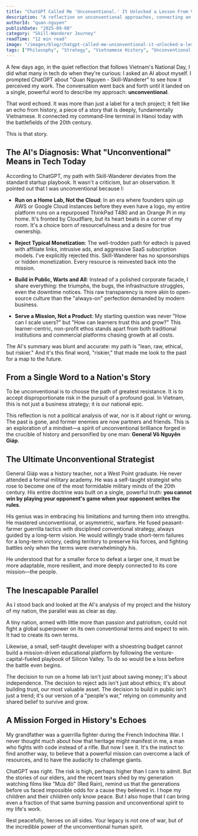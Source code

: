 ```yaml
---
title: "ChatGPT Called Me 'Unconventional.' It Unlocked a Lesson From Vietnam's Greatest General."
description: "A reflection on unconventional approaches, connecting an AI's analysis of Skill-Wanderer to the strategic wisdom of General Võ Nguyên Giáp and the spirit of Vietnamese resilience."
authorId: "quan-nguyen"
publishDate: "2025-09-08"
category: "Skill-Wanderer Journey"
readTime: "12 min read"
image: "/images/blog/chatgpt-called-me-unconventional-it-unlocked-a-lesson-from-vietnams-greatest-general/hero.jpg"
tags: ["Philosophy", "Strategy", "Vietnamese History", "Unconventional Thinking", "Home Lab", "Mission-Driven", "Personal Reflection"]
---
```



A few days ago, in the quiet reflection that follows Vietnam's National Day, I did what many in tech do when they're curious: I asked an AI about myself. I prompted ChatGPT about "Quan Nguyen - Skill-Wanderer" to see how it perceived my work. The conversation went back and forth until it landed on a single, powerful word to describe my approach: **unconventional**.

That word echoed. It was more than just a label for a tech project; it felt like an echo from history, a piece of a story that is deeply, fundamentally Vietnamese. It connected my command-line terminal in Hanoi today with the battlefields of the 20th century.

This is that story.

## The AI's Diagnosis: What "Unconventional" Means in Tech Today

According to ChatGPT, my path with Skill-Wanderer deviates from the standard startup playbook. It wasn't a criticism, but an observation. It pointed out that I was unconventional because I:

- **Run on a Home Lab, Not the Cloud**: In an era where founders spin up AWS or Google Cloud instances before they even have a logo, my entire platform runs on a repurposed ThinkPad T480 and an Orange Pi in my home. It's fronted by Cloudflare, but its heart beats in a corner of my room. It's a choice born of resourcefulness and a desire for true ownership.

- **Reject Typical Monetization**: The well-trodden path for edtech is paved with affiliate links, intrusive ads, and aggressive SaaS subscription models. I've explicitly rejected this. Skill-Wanderer has no sponsorships or hidden monetization. Every resource is reinvested back into the mission.

- **Build in Public, Warts and All**: Instead of a polished corporate facade, I share everything: the triumphs, the bugs, the infrastructure struggles, even the downtime notices. This raw transparency is more akin to open-source culture than the "always-on" perfection demanded by modern business.

- **Serve a Mission, Not a Product**: My starting question was never "How can I scale users?" but "How can learners trust this and grow?" This learner-centric, non-profit ethos stands apart from both traditional institutions and commercial platforms chasing growth at all costs.

The AI's summary was blunt and accurate: my path is "lean, raw, ethical, but riskier." And it's this final word, "riskier," that made me look to the past for a map to the future.

## From a Single Word to a Nation's Story

To be unconventional is to choose the path of greatest resistance. It is to accept disproportionate risk in the pursuit of a profound goal. In Vietnam, this is not just a business strategy; it is our national epic.

This reflection is not a political analysis of war, nor is it about right or wrong. The past is gone, and former enemies are now partners and friends. This is an exploration of a mindset—a spirit of unconventional brilliance forged in the crucible of history and personified by one man: **General Võ Nguyên Giáp**.

## The Ultimate Unconventional Strategist

General Giáp was a history teacher, not a West Point graduate. He never attended a formal military academy. He was a self-taught strategist who rose to become one of the most formidable military minds of the 20th century. His entire doctrine was built on a single, powerful truth: **you cannot win by playing your opponent's game when your opponent writes the rules**.

His genius was in embracing his limitations and turning them into strengths. He mastered unconventional, or asymmetric, warfare. He fused peasant-farmer guerrilla tactics with disciplined conventional strategy, always guided by a long-term vision. He would willingly trade short-term failures for a long-term victory, ceding territory to preserve his forces, and fighting battles only when the terms were overwhelmingly his.

He understood that for a smaller force to defeat a larger one, it must be more adaptable, more resilient, and more deeply connected to its core mission—the people.

## The Inescapable Parallel

As I stood back and looked at the AI's analysis of my project and the history of my nation, the parallel was as clear as day.

A tiny nation, armed with little more than passion and patriotism, could not fight a global superpower on its own conventional terms and expect to win. It had to create its own terms.

Likewise, a small, self-taught developer with a shoestring budget cannot build a mission-driven educational platform by following the venture-capital-fueled playbook of Silicon Valley. To do so would be a loss before the battle even begins.

The decision to run on a home lab isn't just about saving money; it's about independence. The decision to reject ads isn't just about ethics; it's about building trust, our most valuable asset. The decision to build in public isn't just a trend; it's our version of a "people's war," relying on community and shared belief to survive and grow.

## A Mission Forged in History's Echoes

My grandfather was a guerrilla fighter during the French Indochina War. I never thought much about how that heritage might manifest in me, a man who fights with code instead of a rifle. But now I see it. It's the instinct to find another way, to believe that a powerful mission can overcome a lack of resources, and to have the audacity to challenge giants.

ChatGPT was right. The risk is high, perhaps higher than I care to admit. But the stories of our elders, and the recent tears shed by my generation watching films like "Mưa đỏ" (Red Rain), remind us that the generations before us faced impossible odds for a cause they believed in. I hope my children and their children only know peace. But I also hope that I can bring even a fraction of that same burning passion and unconventional spirit to my life's work.

Rest peacefully, heroes on all sides. Your legacy is not one of war, but of the incredible power of the unconventional human spirit.

